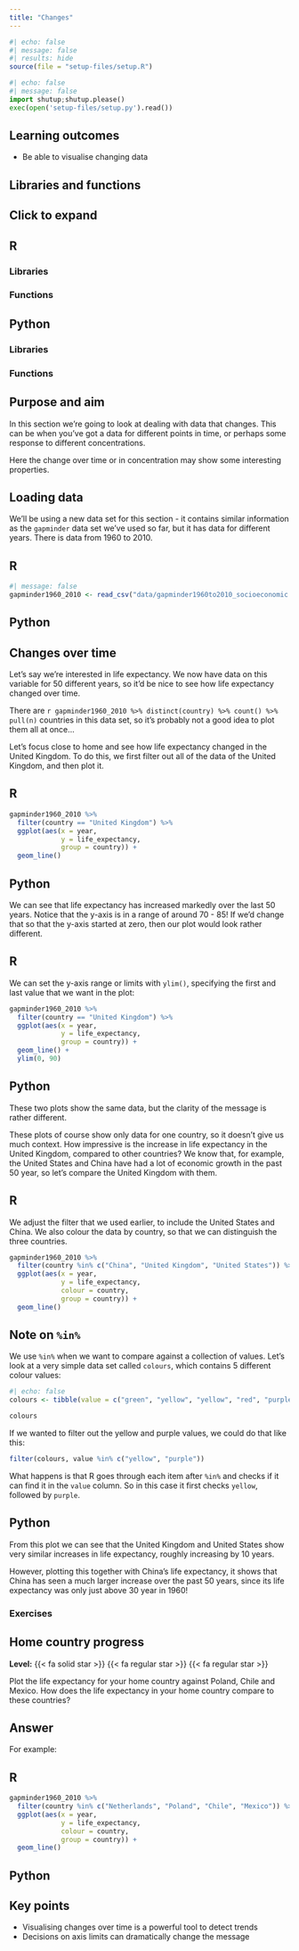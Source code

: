 ```yaml
---
title: "Changes"
---
```


```r
#| echo: false
#| message: false
#| results: hide
source(file = "setup-files/setup.R")
```

```python
#| echo: false
#| message: false
import shutup;shutup.please()
exec(open('setup-files/setup.py').read())
```

::: {.callout-tip}
## Learning outcomes

- Be able to visualise changing data

:::

## Libraries and functions

::: {.callout-note collapse="true"}
## Click to expand

::: {.panel-tabset group="language"}
## R

### Libraries
### Functions

## Python

### Libraries
### Functions
:::
:::

## Purpose and aim

In this section we're going to look at dealing with data that changes. This can be when you've got a data for different points in time, or perhaps some response to different concentrations.

Here the change over time or in concentration may show some interesting properties.

## Loading data

We'll be using a new data set for this section - it contains similar information as the `gapminder` data set we've used so far, but it has data for different years. There is data from 1960 to 2010.

::: {.panel-tabset group="language"}
## R

```r
#| message: false
gapminder1960_2010 <- read_csv("data/gapminder1960to2010_socioeconomic.csv")
```

## Python
:::

## Changes over time

Let's say we're interested in life expectancy. We now have data on this variable for 50 different years, so it'd be nice to see how life expectancy changed over time.

There are `r gapminder1960_2010 %>% distinct(country) %>% count() %>% pull(n)` countries in this data set, so it's probably not a good idea to plot them all at once...

Let's focus close to home and see how life expectancy changed in the United Kingdom. To do this, we first filter out all of the data of the United Kingdom, and then plot it.

::: {.panel-tabset group="language"}
## R

```r
gapminder1960_2010 %>% 
  filter(country == "United Kingdom") %>% 
  ggplot(aes(x = year,
             y = life_expectancy,
             group = country)) +
  geom_line()
```


## Python
:::

We can see that life expectancy has increased markedly over the last 50 years. Notice that the y-axis is in a range of around 70 - 85! If we'd change that so that the y-axis started at zero, then our plot would look rather different.

::: {.panel-tabset group="language"}
## R

We can set the y-axis range or limits with `ylim()`, specifying the first and last value that we want in the plot:

```r
gapminder1960_2010 %>% 
  filter(country == "United Kingdom") %>% 
  ggplot(aes(x = year,
             y = life_expectancy,
             group = country)) +
  geom_line() +
  ylim(0, 90)
```

## Python
:::

These two plots show the same data, but the clarity of the message is rather different.

These plots of course show only data for one country, so it doesn't give us much context. How impressive is the increase in life expectancy in the United Kingdom, compared to other countries? We know that, for example, the United States and China have had a lot of economic growth in the past 50 year, so let's compare the United Kingdom with them.

::: {.panel-tabset group="language"}
## R

We adjust the filter that we used earlier, to include the United States and China. We also colour the data by country, so that we can distinguish the three countries.

```r
gapminder1960_2010 %>% 
  filter(country %in% c("China", "United Kingdom", "United States")) %>% 
  ggplot(aes(x = year,
             y = life_expectancy,
             colour = country,
             group = country)) +
  geom_line()
```

::: {.callout-info collapse="true"}
## Note on `%in%`

We use `%in%` when we want to compare against a collection of values. Let's look at a very simple data set called `colours`, which contains 5 different colour values:

```r
#| echo: false
colours <- tibble(value = c("green", "yellow", "yellow", "red", "purple"))
```

```r
colours
```

If we wanted to filter out the yellow and purple values, we could do that like this:

```r
filter(colours, value %in% c("yellow", "purple"))
```

What happens is that R goes through each item after `%in%` and checks if it can find it in the `value` column. So in this case it first checks `yellow`, followed by `purple`.

:::

## Python
:::

From this plot we can see that the United Kingdom and United States show very similar increases in life expectancy, roughly increasing by 10 years.

However, plotting this together with China's life expectancy, it shows that China has seen a much larger increase over the past 50 years, since its life expectancy was only just above 30 year in 1960!

### Exercises

::: {.callout-note icon=false}
## Home country progress

**Level:** {{< fa solid star >}} {{< fa regular star >}} {{< fa regular star >}}

Plot the life expectancy for your home country against Poland, Chile and Mexico. How does the life expectancy in your home country compare to these countries?

::: {.callout-tip collapse="true"}
## Answer

For example:

::: {.panel-tabset group="language"}
## R

```r
gapminder1960_2010 %>% 
  filter(country %in% c("Netherlands", "Poland", "Chile", "Mexico")) %>% 
  ggplot(aes(x = year,
             y = life_expectancy,
             colour = country,
             group = country)) +
  geom_line()
```

## Python
:::
:::
:::

## Key points

::: {.callout-note}

- Visualising changes over time is a powerful tool to detect trends
- Decisions on axis limits can dramatically change the message
:::
